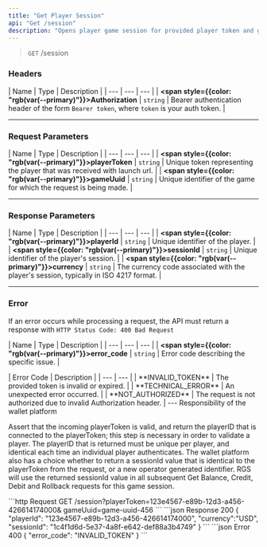 ```yaml
---
title: "Get Player Session"
api: "Get /session"
description: "Opens player game session for provided player token and game UUID."
---
```


>`GET` /session

### Headers

| Name | Type | Description |
        | --- | --- | --- |
| **<span style={{color: "rgb(var(--primary)"}}>Authorization</span>** | `string` | Bearer authentication header of the form `Bearer token`, where `token` is your auth token. |

---

### Request Parameters

| Name | Type | Description |
        | --- | --- | --- |
| **<span style={{color: "rgb(var(--primary)"}}>playerToken</span>** | `string` | Unique token representing the player that was received with launch url. |
| **<span style={{color: "rgb(var(--primary)"}}>gameUuid</span>** | `string` | Unique identifier of the game for which the request is being made. |

---

### Response Parameters

| Name | Type | Description |
        | --- | --- | --- |
| **<span style={{color: "rgb(var(--primary)"}}>playerId</span>** | `string` | Unique identifier of the player. |
| **<span style={{color: "rgb(var(--primary)"}}>sessionId</span>** | `string` | Unique identifier of the player's session. |
| **<span style={{color: "rgb(var(--primary)"}}>currency</span>** | `string` | The currency code associated with the player's session, typically in ISO 4217 format. |

---

### Error

<Note>If an error occurs while processing a request, the API must return a response with `HTTP Status Code: 400 Bad Request`</Note>

| Name | Type | Description |
        | --- | --- | --- |
| **<span style={{color: "rgb(var(--primary)"}}>error_code</span>** | `string` | Error code describing the specific issue. |

<Expandable title="Possible Error Codes">
    | Error Code | Description |
    | --- | --- |
    | **<span style={{color: "rgb(var(--primary)"}}>INVALID_TOKEN</span>** | The provided token is invalid or expired. |
    | **<span style={{color: "rgb(var(--primary)"}}>TECHNICAL_ERROR</span>** | An unexpected error occurred. |
    | **<span style={{color: "rgb(var(--primary)"}}>NOT_AUTHORIZED</span>** | The request is not authorized due to invalid Authorization header. |
</Expandable>
---
<Warning>
    Responsibility of the wallet platform
</Warning>

Assert that the incoming playerToken is valid, and return the playerID that is connected to the playerToken; this step is necessary in order to validate a player. The playerID that is returned must be unique per player, and identical each time an individual player authenticates.
The wallet platform also has a choice whether to return a sessionId value that is identical to the playerToken from the request, or a new operator generated identifier. RGS will use the returned sessionId value in all subsequent Get Balance, Credit, Debit and Rollback requests for this game session.

<ResponseExample>
    ```http Request
    GET /session?playerToken=123e4567-e89b-12d3-a456-426614174000& gameUuid=game-uuid-456
    ```
    ```json Response 200
    {
        "playerId": "123e4567-e89b-12d3-a456-426614174000",
        "currency":"USD",
        "sessionId": "1c4f1d6d-5e37-4a8f-e642-def88a3b4749"
    }
    ```
    ```json Error 400
    {
        "error_code": "INVALID_TOKEN"
    }
    ```
</ResponseExample>
